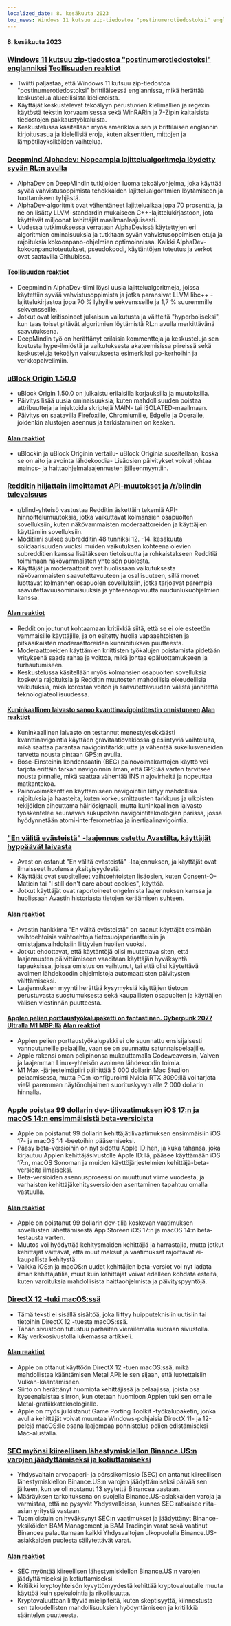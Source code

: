 ```yaml
---
localized_date: 8. kesäkuuta 2023
top_news: Windows 11 kutsuu zip-tiedostoa "postinumerotiedostoksi" englanniksi
---
```




<CallToAction />

<Steps>

#### 8. kesäkuuta 2023

### [Windows 11 kutsuu zip-tiedostoa "postinumerotiedostoksi" englanniksi](https://twitter.com/JymFox/status/1665799627377975300) [Teollisuuden reaktiot](http://news.ycombinator.com/item?id=36231313)

- Twiitti paljastaa, että Windows 11 kutsuu zip-tiedostoa "postinumerotiedostoksi" brittiläisessä englannissa, mikä herättää keskustelua alueellisista kielieroista.
- Käyttäjät keskustelevat tekoälyyn perustuvien kielimallien ja regexin käytöstä tekstin korvaamisessa sekä WinRARin ja 7-Zipin kaltaisista tiedostojen pakkaustyökaluista.
- Keskustelussa käsitellään myös amerikkalaisen ja brittiläisen englannin kirjoitusasua ja kielellisiä eroja, kuten aksenttien, mittojen ja lämpötilayksiköiden vaihtelua.

### [Deepmind Alphadev: Nopeampia lajittelualgoritmeja löydetty syvän RL:n avulla](https://www.nature.com/articles/s41586-023-06004-9)

- AlphaDev on DeepMindin tutkijoiden luoma tekoälyohjelma, joka käyttää syvää vahvistusoppimista tehokkaiden lajittelualgoritmien löytämiseen ja tuottamiseen tyhjästä.
- AlphaDev-algoritmit ovat vähentäneet lajitteluaikaa jopa 70 prosenttia, ja ne on lisätty LLVM-standardin mukaiseen C++-lajittelukirjastoon, jota käyttävät miljoonat kehittäjät maailmanlaajuisesti.
- Uudessa tutkimuksessa verrataan AlphaDevissä käytettyjen eri algoritmien ominaisuuksia ja tutkitaan syvän vahvistusoppimisen etuja ja rajoituksia kokoonpano-ohjelmien optimoinnissa. Kaikki AlphaDev-kokoonpanototeutukset, pseudokoodi, käytäntöjen toteutus ja verkot ovat saatavilla Githubissa.

#### [Teollisuuden reaktiot](http://news.ycombinator.com/item?id=36228125)

- Deepmindin AlphaDev-tiimi löysi uusia lajittelualgoritmeja, joissa käytettiin syvää vahvistusoppimista ja jotka paransivat LLVM libc++ -lajittelukirjastoa jopa 70 % lyhyille sekvensseille ja 1,7 % suuremmille sekvensseille.
- Jotkut ovat kritisoineet julkaisun vaikutusta ja väitteitä "hyperboliseksi", kun taas toiset pitävät algoritmien löytämistä RL:n avulla merkittävänä saavutuksena.
- DeepMindin työ on herättänyt erilaisia kommentteja ja keskusteluja sen koetusta hype-ilmiöstä ja vaikutuksesta akateemisissa piireissä sekä keskusteluja tekoälyn vaikutuksesta esimerkiksi go-kerhoihin ja verkkopalvelimiin.

### [uBlock Origin 1.50.0](https://github.com/gorhill/uBlock/releases/tag/1.50.0)

- uBlock Origin 1.50.0 on julkaistu erilaisilla korjauksilla ja muutoksilla.
- Päivitys lisää uusia ominaisuuksia, kuten mahdollisuuden poistaa attribuutteja ja injektoida skriptejä MAIN- tai ISOLATED-maailmaan.
- Päivitys on saatavilla Firefoxille, Chromiumille, Edgelle ja Operalle, joidenkin alustojen asennus ja tarkistaminen on kesken.

#### [Alan reaktiot](http://news.ycombinator.com/item?id=36227411)

- uBlockin ja uBlock Originin vertailu- uBlock Originia suositellaan, koska se on aito ja avointa lähdekoodia- Lisäosien päivitykset voivat johtaa mainos- ja haittaohjelmalaajennusten jälleenmyyntiin.

### [Redditin hiljattain ilmoittamat API-muutokset ja /r/blindin tulevaisuus](https://old.reddit.com/r/Blind/comments/13zr8h2/reddits_recently_announced_api_changes_and_the/)

- r/blind-yhteisö vastustaa Redditin äskettäin tekemiä API-hinnoittelumuutoksia, jotka vaikuttavat kolmansien osapuolten sovelluksiin, kuten näkövammaisten moderaattoreiden ja käyttäjien käyttämiin sovelluksiin.
- Moditiimi sulkee subredditin 48 tunniksi 12.
  -14. kesäkuuta solidaarisuuden vuoksi muiden vaikutuksen kohteena olevien subredditien kanssa lisätäkseen tietoisuutta ja rohkaistakseen Redditiä toimimaan näkövammaisten yhteisön puolesta.
- Käyttäjät ja moderaattorit ovat huolissaan vaikutuksesta näkövammaisten saavutettavuuteen ja osallisuuteen, sillä monet luottavat kolmannen osapuolen sovelluksiin, jotka tarjoavat parempia saavutettavuusominaisuuksia ja yhteensopivuutta ruudunlukuohjelmien kanssa.

#### [Alan reaktiot](http://news.ycombinator.com/item?id=36231016)

- Reddit on joutunut kohtaamaan kritiikkiä siitä, että se ei ole esteetön vammaisille käyttäjille, ja on esitetty huolia vapaaehtoisten ja pitkäaikaisten moderaattoreiden kunnioituksen puutteesta.
- Moderaattoreiden käyttämien kriittisten työkalujen poistamista pidetään yrityksenä saada rahaa ja voittoa, mikä johtaa epäluottamukseen ja turhautumiseen.
- Keskustelussa käsitellään myös kolmansien osapuolten sovelluksia koskevia rajoituksia ja Redditin muutosten mahdollisia oikeudellisia vaikutuksia, mikä korostaa voiton ja saavutettavuuden välistä jännitettä teknologiateollisuudessa.

#### [Kuninkaallinen laivasto sanoo kvanttinavigointitestin onnistuneen](https://thequantuminsider.com/2023/06/06/royal-navy-says-quantum-navigation-test-a-success/) [Alan reaktiot](http://news.ycombinator.com/item?id=36222625)

- Kuninkaallinen laivasto on testannut menestyksekkäästi kvanttinavigointia käyttäen gravitaatiovakiossa g esiintyviä vaihteluita, mikä saattaa parantaa navigointitarkkuutta ja vähentää sukellusveneiden tarvetta nousta pintaan GPS:n avulla.
- Bose-Einsteinin kondensaatin (BEC) painovoimakarttojen käyttö voi tarjota erittäin tarkan navigoinnin ilman, että GPS:ää varten tarvitsee nousta pinnalle, mikä saattaa vähentää INS:n ajovirheitä ja nopeuttaa matkantekoa.
- Painovoimakenttien käyttämiseen navigointiin liittyy mahdollisia rajoituksia ja haasteita, kuten korkeusmittausten tarkkuus ja ulkoisten tekijöiden aiheuttama häiriösignaali, mutta kuninkaallinen laivasto työskentelee seuraavan sukupolven navigointiteknologian parissa, jossa hyödynnetään atomi-interferometriaa ja inertiaalinavigointia.

### ["En välitä evästeistä" -laajennus ostettu Avastilta, käyttäjät hyppäävät laivasta](https://addons.mozilla.org/en-US/firefox/addon/i-dont-care-about-cookies/reviews/?score=1&utm_content=addons-manager-reviews-link&utm_medium=firefox-browser&utm_source=firefox-browser)

- Avast on ostanut "En välitä evästeistä" -laajennuksen, ja käyttäjät ovat ilmaisseet huolensa yksityisyydestä.
- Käyttäjät ovat suositelleet vaihtoehtoisten lisäosien, kuten Consent-O-Maticin tai "I still don't care about cookies", käyttöä.
- Jotkut käyttäjät ovat raportoineet ongelmista laajennuksen kanssa ja huolissaan Avastin historiasta tietojen keräämisen suhteen.

#### [Alan reaktiot](http://news.ycombinator.com/item?id=36233068)

- Avastin hankkima "En välitä evästeistä" on saanut käyttäjät etsimään vaihtoehtoisia vaihtoehtoja tietosuojaperiaatteisiin ja omistajanvaihdoksiin liittyvien huolien vuoksi.
- Jotkut ehdottavat, että käytäntöjä olisi muutettava siten, että laajennusten päivittämiseen vaaditaan käyttäjän hyväksyntä tapauksissa, joissa omistus on vaihtunut, tai että olisi käytettävä avoimen lähdekoodin ohjelmistoja automaattisten päivitysten välttämiseksi.
- Laajennuksen myynti herättää kysymyksiä käyttäjien tietoon perustuvasta suostumuksesta sekä kaupallisten osapuolten ja käyttäjien välisen viestinnän puutteesta.

#### [Applen pelien porttaustyökalupaketti on fantastinen. Cyberpunk 2077 Ultralla M1 MBP:llä](https://twitter.com/isaacmarovitz/status/1666209780031971341) [Alan reaktiot](http://news.ycombinator.com/item?id=36223927)

- Applen pelien porttaustyökalupakki ei ole suunnattu ensisijaisesti vannoutuneille pelaajille, vaan se on suunnattu satunnaispelaajille.
- Apple rakensi oman pelipinonsa mukauttamalla Codeweaversin, Valven ja laajemman Linux-yhteisön avoimen lähdekoodin toimia.
- M1 Max -järjestelmäpiiri päihittää 5 000 dollarin Mac Studion pelaamisessa, mutta PC:n konfigurointi Nvidia RTX 3090:llä voi tarjota vielä paremman näytönohjaimen suorituskyvyn alle 2 000 dollarin hinnalla.

### [Apple poistaa 99 dollarin dev-tilivaatimuksen iOS 17:n ja macOS 14:n ensimmäisistä beta-versioista](https://arstechnica.com/gadgets/2023/06/how-to-install-ios-17-and-macos-14-developer-betas-now-that-anyone-can-do-it/)

- Apple on poistanut 99 dollarin kehittäjätilivaatimuksen ensimmäisiin iOS 17- ja macOS 14 -beetoihin pääsemiseksi.
- Pääsy beta-versioihin on nyt sidottu Apple ID:hen, ja kuka tahansa, joka kirjautuu Applen kehittäjäsivustolle Apple ID:llä, pääsee käyttämään iOS 17:n, macOS Sonoman ja muiden käyttöjärjestelmien kehittäjä-beta-versioita ilmaiseksi.
- Beta-versioiden asennusprosessi on muuttunut viime vuodesta, ja varhaisten kehittäjäkehitysversioiden asentaminen tapahtuu omalla vastuulla.

#### [Alan reaktiot](http://news.ycombinator.com/item?id=36230839)

- Apple on poistanut 99 dollarin dev-tiliä koskevan vaatimuksen sovellusten lähettämisestä App Storeen iOS 17:n ja macOS 14:n beta-testausta varten.
- Muutos voi hyödyttää kehitysmaiden kehittäjiä ja harrastajia, mutta jotkut kehittäjät väittävät, että muut maksut ja vaatimukset rajoittavat ei-kaupallista kehitystä.
- Vaikka iOS:n ja macOS:n uudet kehittäjien beta-versiot voi nyt ladata ilman kehittäjätiliä, muut kuin kehittäjät voivat edelleen kohdata esteitä, kuten varoituksia mahdollisista haittaohjelmista ja päivityspyyntöjä.

### [DirectX 12 -tuki macOS:ssä](https://twitter.com/andytizer/status/1666131239575728130)

- Tämä teksti ei sisällä sisältöä, joka liittyy huipputeknisiin uutisiin tai tietoihin DirectX 12 -tuesta macOS:ssä.
- Tähän sivustoon tutustuu parhaiten vierailemalla suoraan sivustolla.
- Käy verkkosivustolla lukemassa artikkeli.

#### [Alan reaktiot](http://news.ycombinator.com/item?id=36222266)

- Apple on ottanut käyttöön DirectX 12 -tuen macOS:ssä, mikä mahdollistaa kääntämisen Metal API:lle sen sijaan, että luotettaisiin Vulkan-kääntämiseen.
- Siirto on herättänyt huomiota kehittäjissä ja pelaajissa, joista osa kyseenalaistaa siirron, kun otetaan huomioon Applen tuki sen omalle Metal-grafiikkateknologialle.
- Apple on myös julkistanut Game Porting Toolkit -työkalupaketin, jonka avulla kehittäjät voivat muuntaa Windows-pohjaisia DirectX 11- ja 12-pelejä macOS:lle osana laajempaa ponnistelua pelien edistämiseksi Mac-alustalla.

### [SEC myönsi kiireellisen lähestymiskiellon Binance.US:n varojen jäädyttämiseksi ja kotiuttamiseksi](https://www.kitco.com/news/2023-06-07/SEC-granted-emergency-restraining-order-to-freeze-repatriate-Binance-US-assets.html)

- Yhdysvaltain arvopaperi- ja pörssikomissio (SEC) on antanut kiireellisen lähestymiskiellon Binance.US:n varojen jäädyttämiseksi päivää sen jälkeen, kun se oli nostanut 13 syytettä Binancea vastaan.
- Määräyksen tarkoituksena on suojella Binance.US-asiakkaiden varoja ja varmistaa, että ne pysyvät Yhdysvalloissa, kunnes SEC ratkaisee riita-asian yritystä vastaan.
- Tuomioistuin on hyväksynyt SEC:n vaatimukset ja jäädyttänyt Binance-yksiköiden BAM Management ja BAM Tradingin varat sekä vaatinut Binancea palauttamaan kaikki Yhdysvaltojen ulkopuolella Binance.US-asiakkaiden puolesta säilytettävät varat.

#### [Alan reaktiot](http://news.ycombinator.com/item?id=36235143)

- SEC myöntää kiireellisen lähestymiskiellon Binance.US:n varojen jäädyttämiseksi ja kotiuttamiseksi.
- Kritiikki kryptoyhteisön kyvyttömyydestä kehittää kryptovaluutalle muuta käyttöä kuin spekulointia ja rikollisuutta.
- Kryptovaluuttaan liittyviä mielipiteitä, kuten skeptisyyttä, kiinnostusta sen taloudellisten mahdollisuuksien hyödyntämiseen ja kritiikkiä sääntelyn puutteesta.

</Steps>
